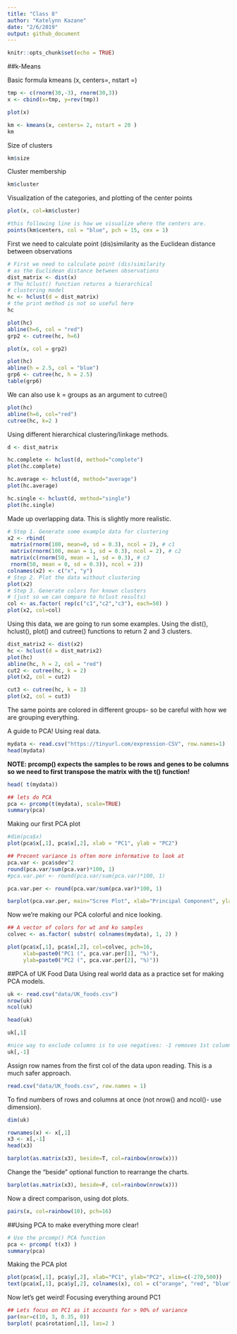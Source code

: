 ```yaml
---
title: "Class 8"
author: "Katelynn Kazane"
date: "2/6/2019"
output: github_document
---
```


```r
knitr::opts_chunk$set(echo = TRUE)
```

##k-Means

Basic formula
kmeans (x, centers=, nstart =)

```r
tmp <- c(rnorm(30,-3), rnorm(30,3))
x <- cbind(x=tmp, y=rev(tmp))

plot(x)
```

```r
km <- kmeans(x, centers= 2, nstart = 20 )
km
```

Size of clusters
```r
km$size
```

Cluster membership
```r
km$cluster
```

Visualization of the categories, and plotting of the center points
```r
plot(x, col=km$cluster)

#this following line is how we visualize where the centers are. 
points(km$centers, col = "blue", pch = 15, cex = 1)
```

First we need to calculate point (dis)similarity as the Euclidean distance between observations

```r
# First we need to calculate point (dis)similarity
# as the Euclidean distance between observations
dist_matrix <- dist(x)
# The hclust() function returns a hierarchical
# clustering model
hc <- hclust(d = dist_matrix)
# the print method is not so useful here
hc
```

```r
plot(hc)
abline(h=6, col = "red")
grp2 <- cutree(hc, h=6)

```

```r
plot(x, col = grp2)
```

```r
plot(hc)
abline(h = 2.5, col = "blue")
grp6 <- cutree(hc, h = 2.5)
table(grp6)
```

We can also use k = groups as an argument to cutree()
```r
plot(hc)
abline(h=6, col="red")
cutree(hc, k=2 ) 
```

Using different hierarchical clustering/linkage methods.
```r
d <- dist_matrix

hc.complete <- hclust(d, method="complete")
plot(hc.complete)

hc.average <- hclust(d, method="average")
plot(hc.average)

hc.single <- hclust(d, method="single")
plot(hc.single)
```

Made up overlapping data. This is slightly more realistic. 
```r
# Step 1. Generate some example data for clustering
x2 <- rbind(
 matrix(rnorm(100, mean=0, sd = 0.3), ncol = 2), # c1
 matrix(rnorm(100, mean = 1, sd = 0.3), ncol = 2), # c2
 matrix(c(rnorm(50, mean = 1, sd = 0.3), # c3
 rnorm(50, mean = 0, sd = 0.3)), ncol = 2))
colnames(x2) <- c("x", "y")
# Step 2. Plot the data without clustering
plot(x2)
# Step 3. Generate colors for known clusters
# (just so we can compare to hclust results)
col <- as.factor( rep(c("c1","c2","c3"), each=50) )
plot(x2, col=col)
```

Using this data, we are going to run some examples. Using the dist(), hclust(), plot() and cutree()  functions to return 2 and 3 clusters.

```r
dist_matrix2 <- dist(x2)
hc <- hclust(d = dist_matrix2)
plot(hc)
abline(hc, h = 2, col = "red")
cut2 <- cutree(hc, k = 2)
plot(x2, col = cut2)
```

```r
cut3 <- cutree(hc, k = 3)
plot(x2, col = cut3)
```

The same points are colored in different groups- so be careful with how we are grouping everything. 


A guide to PCA! Using real data.
```r
mydata <- read.csv("https://tinyurl.com/expression-CSV", row.names=1)
head(mydata)
```

**NOTE: prcomp() expects the samples to be rows and genes to be columns so we need to first transpose the matrix with the t() function!**

```r
head( t(mydata))
```

```r
## lets do PCA
pca <- prcomp(t(mydata), scale=TRUE)
summary(pca)
```

Making our first PCA plot
```r
#dim(pca$x)
plot(pca$x[,1], pca$x[,2], xlab = "PC1", ylab = "PC2")

```

```r
## Precent variance is often more informative to look at
pca.var <- pca$sdev^2
round(pca.var/sum(pca.var)*100, 1)
#pca.var.per <- round(pca.var/sum(pca.var)*100, 1)

pca.var.per <- round(pca.var/sum(pca.var)*100, 1)
```

```r
barplot(pca.var.per, main="Scree Plot", xlab="Principal Component", ylab="Percent Variation")
```

Now we're making our PCA colorful and nice looking. 

```r
## A vector of colors for wt and ko samples
colvec <- as.factor( substr( colnames(mydata), 1, 2) )

plot(pca$x[,1], pca$x[,2], col=colvec, pch=16,
     xlab=paste0("PC1 (", pca.var.per[1], "%)"),
     ylab=paste0("PC2 (", pca.var.per[2], "%)"))
```


##PCA of UK Food Data
Using real world data as a practice set for making PCA models.

```r
uk <- read.csv("data/UK_foods.csv")
nrow(uk)
ncol(uk)
```
```r
head(uk)
```
```r
uk[,1]
```
```r
#nice way to exclude columns is to use negatives: -1 removes 1st column.
uk[,-1]
```

Assign row names from the first col of the data upon reading. This is a much safer approach. 
```r
read.csv("data/UK_foods.csv", row.names = 1)
```
To find numbers of rows and columns at once (not nrow() and ncol()- use dimension).
```r
dim(uk)
```

```r
rownames(x) <- x[,1]
x3 <- x[,-1]
head(x3)
```


```r
barplot(as.matrix(x3), beside=T, col=rainbow(nrow(x)))
```

Change the "beside" optional function to rearrange the charts. 
```r
barplot(as.matrix(x3), beside=F, col=rainbow(nrow(x)))

```

Now a direct comparison, using dot plots. 
```r
pairs(x, col=rainbow(10), pch=16)
```

##Using PCA to make everything more clear! 
```r
# Use the prcomp() PCA function 
pca <- prcomp( t(x3) )
summary(pca)
```

Making the PCA plot
```r
plot(pca$x[,1], pca$y[,2], xlab="PC1", ylab="PC2", xlim=c(-270,500))
text(pca$x[,1], pca$y[,2], colnames(x), col = c("orange", "red", "blue", "dark green"))

```

Now let's get weird! Focusing everything around PC1

```r
## Lets focus on PC1 as it accounts for > 90% of variance 
par(mar=c(10, 3, 0.35, 0))
barplot( pca$rotation[,1], las=2 )
```
